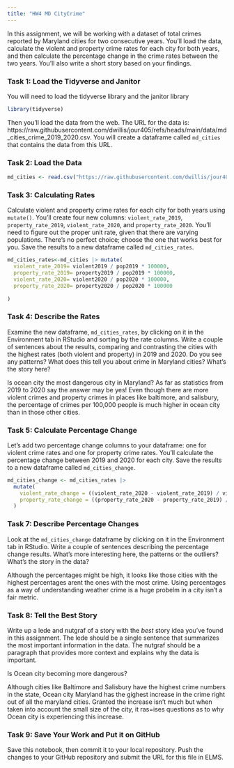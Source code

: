 ```yaml
---
title: "HW4 MD CityCrime"
---
```


In this assignment, we will be working with a dataset of total crimes reported by Maryland cities for two consecutive years. You'll load the data, calculate the violent and property crime rates for each city for both years, and then calculate the percentage change in the crime rates between the two years. You'll also write a short story based on your findings.

### Task 1: Load the Tidyverse and Janitor

You will need to load the tidyverse library and the janitor library

```r

library(tidyverse)
```

Then you'll load the data from the web. The URL for the data is: https://raw.githubusercontent.com/dwillis/jour405/refs/heads/main/data/md_cities_crime_2019_2020.csv. You will create a dataframe called `md_cities` that contains the data from this URL.

### Task 2: Load the Data

```r
md_cities <- read.csv("https://raw.githubusercontent.com/dwillis/jour405/refs/heads/main/data/md_cities_crime_2019_2020.csv")

```
### Task 3: Calculating Rates

Calculate violent and property crime rates for each city for both years using `mutate()`. You'll create four new columns: `violent_rate_2019`, `property_rate_2019`, `violent_rate_2020`, and `property_rate_2020`. You'll need to figure out the proper unit rate, given that there are varying populations. There's no perfect choice; choose the one that works best for you. Save the results to a new dataframe called `md_cities_rates`.

```r
md_cities_rates<-md_cities |> mutate(
  violent_rate_2019= violent2019 / pop2019 * 100000,
  property_rate_2019= property2019 / pop2019 * 100000,
  violent_rate_2020= violent2020 / pop2020 * 100000,
  property_rate_2020= property2020 / pop2020 * 100000
  
)


```

### Task 4: Describe the Rates

Examine the new dataframe, `md_cities_rates`, by clicking on it in the Environment tab in RStudio and sorting by the rate columns. Write a couple of sentences about the results, comparing and contrasting the cities with the highest rates (both violent and property) in 2019 and 2020. Do you see any patterns? What does this tell you about crime in Maryland cities? What's the story here?

Is ocean city the most dangerous city in Maryland? As far as statistics from 2019 to 2020 say the answer may be yes! Even though there are more violent crimes and property crimes in places like baltimore, and salisbury, the percentage of crimes per 100,000 people is much higher in ocean city than in those other cities.


### Task 5: Calculate Percentage Change

Let's add two percentage change columns to your dataframe: one for violent crime rates and one for property crime rates. You'll calculate the percentage change between 2019 and 2020 for each city. Save the results to a new dataframe called `md_cities_change`.

```r
md_cities_change <- md_cities_rates |>
  mutate(
    violent_rate_change = ((violent_rate_2020 - violent_rate_2019) / violent_rate_2019) * 100,
    property_rate_change = ((property_rate_2020 - property_rate_2019) / property_rate_2019) * 100
  )


```

### Task 7: Describe Percentage Changes

Look at the `md_cities_change` dataframe by clicking on it in the Environment tab in RStudio. Write a couple of sentences describing the percentage change results. What's more interesting here, the patterns or the outliers? What's the story in the data?

Although the percentages might be high, it looks like those cities with the highest percentages arent the ones with the most crime. Using percentages as a way of understanding weather crime is a huge probelm in a city isn't a fair metric.

### Task 8: Tell the Best Story

Write up a lede and nutgraf of a story with the _best_ story idea you've found in this assignment. The lede should be a single sentence that summarizes the most important information in the data. The nutgraf should be a paragraph that provides more context and explains why the data is important.

Is Ocean city becoming more dangerous?

Although cities like Baltimore and Salisbury have the highest crime numbers in the state, Ocean city Maryland has the gighest increase in the crime right out of all the maryland cities. Granted the increase isn't much but when taken into account the small size of the city, it ras=ises questions as to why Ocean city is experiencing this increase. 



### Task 9: Save Your Work and Put it on GitHub

Save this notebook, then commit it to your local repository. Push the changes to your GitHub repository and submit the URL for this file in ELMS.
